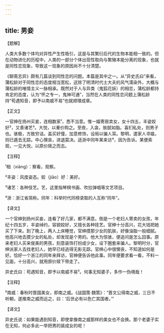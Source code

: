 ```yaml
---
---
---
```

title: 男妾
---




【题解】


人类大多数个体均对异性产生性吸引，这是与其繁衍后代的生物本能相一致的。但在动物进化的历程中，人类的一部分个体出现性取向与繁殖本能分离的现象，也就是同性恋现象，导致这一现象的原因尚不十分清楚。

《聊斋志异》颇有几篇谈到同性恋的问题。本篇是其中之一。从“异史氏曰”来看，蒲松龄对于同性恋的态度相当宽松，这除了明清时代士大夫的风气濡染外，大概与蒲松龄的唯情主义一脉相承。既然对于人与异类（鬼狐花妖）的相恋，蒲松龄都持肯定的态度，认为“怀之专一，鬼神可通”，当然在人类的同性恋问题上蒲松龄持“苟遇知音，即予以南威不易”也就顺理成章。

【正文】

一官绅在扬州买妾，连相数家¹，悉不当意。惟一媪寄居卖女，女十四五，丰姿姣好²，又善诸艺³。大悦，以重价购之。至夜，入衾，肤腻如脂。喜扪私处，则男子也。骇极，方致穷诘。盖买好僮，加意修饰，设局以骗人耳。黎明，遣家人寻媪，则已遁去无踪。中心懊丧，进退莫决。适浙中同年某来访⁴，因为告诉。某便索观，一见大悦，以原价赎之而去。





【注释】


¹相（xiàng）：察看，观察。

²丰姿：风度姿态。姣（jiāo）好：美好。

³诸艺：各种伎艺。艺，这里指琴棋书画、吹拉弹唱等文艺项目。

⁴浙：浙江省简称。同年：科举时代同榜录取的人互称“同年”。





【译文】


一个官绅到扬州买妾，连看了好几家，都不满意。倒是一个老妇人寄卖的女孩，年纪十四五岁，丰姿绰约，容貌姣好，又擅长各种技艺。官绅十分高兴，花大钱把她买了下来。到了晚上，两人上床睡觉，官绅摸那少女的肌肤，好像油脂一般细腻。他高兴地去摸少女的私处，却发现是个男的。他大为惊骇，便追问是怎么回事。原来老妇人买来俊美的男孩，刻意装饰打扮成少女，设下圈套来骗人。黎明时分，官绅派家人去找老妇人，她早已经逃得无影无踪。官绅心中很懊丧，不知道如何是好。恰好一个浙江的同年来拜访，官绅便告诉他此事。同年便要求看一看，不料一见面，十分高兴，就用原价赎下带走了。

异史氏曰：苟遇知音，即予以南威不易⁵。何事无知婆子，多作一伪境哉！





【注释】


⁵南威：春秋时晋国美女，即南之威。《战国策·魏策》：“晋文公得南之威，三日不听朝，遂推南之威而远之，曰：‘后世必有以色亡其国者。’”





【译文】


异史氏说：如果能遇到知音，即使拿像南之威那样的美女也不会换。那个老婆子实在无知，何必多此一举把男的装成女的呢！